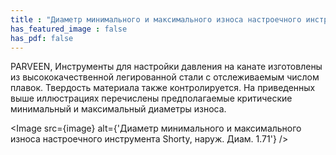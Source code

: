 ```yaml
---
title : "Диаметр минимального и максимального износа настроечного инструмента Shorty, наруж. Диам. 1.71"
has_featured_image : false
has_pdf: false
---
```


PARVEEN, Инструменты для настройки давления на канате изготовлены из высококачественной легированной стали с отслеживаемым числом плавок. Твердость материала также контролируется.
На приведенных выше иллюстрациях перечислены предполагаемые критические минимальный и максимальный диаметры износа.


<Image src={image} alt={'Диаметр минимального и максимального износа настроечного инструмента Shorty, наруж. Диам. 1.71'} />
